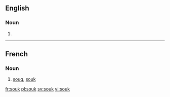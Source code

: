 ==English==
{{wikipedia}}

===Noun===
{{en-noun}}

# {{alternative spelling of|souq}}

----

==French==

===Noun===
{{fr-noun|m}}

# [[souq]], [[#English|souk]]

[[fr:souk]]
[[pl:souk]]
[[sv:souk]]
[[vi:souk]]